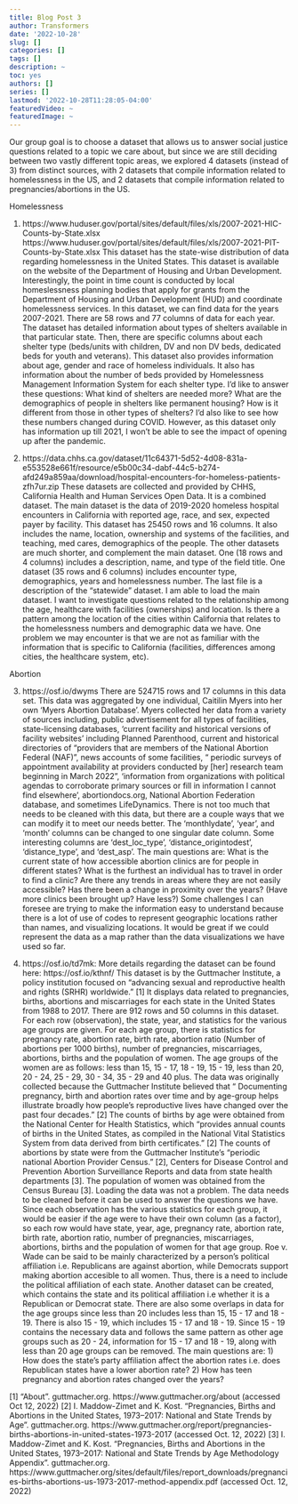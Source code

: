 ```yaml
---
title: Blog Post 3
author: Transformers
date: '2022-10-28'
slug: []
categories: []
tags: []
description: ~
toc: yes
authors: []
series: []
lastmod: '2022-10-28T11:28:05-04:00'
featuredVideo: ~
featuredImage: ~
---
```


Our group goal is to choose a dataset that allows us to answer social justice questions related to a topic we care about, but since we are still deciding between two vastly different topic areas, we explored 4 datasets (instead of 3) from distinct sources, with 2 datasets that compile information related to homelessness in the US, and 2 datasets that compile information related to pregnancies/abortions in the US.


Homelessness

1. https://www.huduser.gov/portal/sites/default/files/xls/2007-2021-HIC-Counts-by-State.xlsx
https://www.huduser.gov/portal/sites/default/files/xls/2007-2021-PIT-Counts-by-State.xlsx 
This dataset has the state-wise distribution of data regarding homelessness in the United States. This dataset is available on the website of the Department of Housing and Urban Development. Interestingly, the point in time count is conducted by local homeslessness planning bodies that apply for grants from the Department of Housing and Urban Development (HUD) and coordinate homelessness services. In this dataset, we can find data for the years 2007-2021. There are 58 rows and 77 columns of data for each year. The dataset has detailed information about types of shelters available in that particular state. Then, there are specific columns about each shelter type (beds/units with children, DV and non DV beds, dedicated beds for youth and veterans). This dataset also provides information about age, gender and race of homeless individuals. It also has information about the number of beds provided by Homelessness Management Information System for each shelter type. I'd like to answer these questions: What kind of shelters are needed more? What are the demographics of people in shelters like permanent housing? How is it different from those in other types of shelters? I'd also like to see how these numbers changed during COVID. However, as this dataset only has information up till 2021, I won't be able to see the impact of opening up after the pandemic.

2. https://data.chhs.ca.gov/dataset/11c64371-5d52-4d08-831a-e553528e661f/resource/e5b00c34-dabf-44c5-b274-afd249a859aa/download/hospital-encounters-for-homeless-patients-zfh7ur.zip
These datasets are collected and provided by CHHS, California Health and Human Services Open Data. It is a combined dataset. The main dataset is the data of 2019-2020 homeless hospital encounters in California with reported age, race, and sex, expected payer by facility. This dataset has 25450 rows and 16 columns. It also includes the name, location, ownership and systems of the facilities, and teaching, med cares, demographics of the people. The other datasets are much shorter, and complement the main dataset. One (18 rows and 4 columns) includes a description, name, and type of the field title. One dataset (35 rows and 6 columns) includes encounter type, demographics, years and homelessness number. The last file is a description of the “statewide” dataset. I am able to load the main dataset. I want to investigate questions related to the relationship among the age, healthcare with facilities (ownerships) and location. Is there a pattern among the location of the cities within California that relates to the homelessness numbers and demographic data we have. One problem we may encounter is that we are not as familiar with the information that is specific to California (facilities, differences among cities, the healthcare system, etc). 

Abortion

3. https://osf.io/dwyms
There are 524715 rows and 17 columns in this data set. This data was aggregated by one individual, Caitilin Myers into her own ‘Myers Abortion Database’. Myers collected her data from a variety of sources including, public advertisement for all types of facilities, state-licensing databases, ‘current facility and historical versions of facility websites’ including Planned Parenthood, current and historical directories of “providers that are members of the National Abortion Federal (NAF)”, news accounts of some facilities, “ periodic surveys of appointment availability at providers conducted by [her] research team beginning in March 2022”, ‘information from organizations with political agendas to corroborate primary sources or fill in information I cannot find elsewhere’, abortiondocs.org, National Abortion Federation database, and sometimes LifeDynamics. There is not too much that needs to be cleaned with this data, but there are a couple ways that we can modify it to meet our needs better. The ‘monthlydate’, ‘year’, and ‘month’ columns can be changed to one singular date column. Some interesting columns are ‘dest_loc_type’, ‘distance_origintodest’, ‘distance_type’, and ‘dest_asp’. The main questions are: What is the current state of how accessible abortion clinics are for people in different states? What is the furthest an individual has to travel in order to find a clinic? Are there any trends in areas where they are not easily accessible? Has there been a change in proximity over the years? (Have more clinics been brought up? Have less?) Some challenges I can foresee are trying to make the information easy to understand because there is a lot of use of codes to represent geographic locations rather than names, and visualizing locations. It would be great if we could represent the data as a map rather than the data visualizations we have used so far.

4. https://osf.io/td7mk: More details regarding the dataset can be found here: https://osf.io/kthnf/
This dataset is by the Guttmacher Institute, a policy institution focused on “advancing sexual and reproductive health and rights (SRHR) worldwide.” [1] It displays data related to pregnancies, births, abortions and miscarriages for each state in the United States from 1988 to 2017. There are 912 rows and 50 columns in this dataset. For each row (observation), the state, year, and statistics for the various age groups are given. For each age group, there is statistics for pregnancy rate, abortion rate, birth rate, abortion ratio (Number of abortions per 1000 births), number of pregnancies, miscarriages, abortions, births and the population of women. The age groups of the women are as follows: less than 15, 15 - 17, 18 - 19, 15  - 19, less than 20, 20 - 24, 25 - 29, 30 - 34, 35 - 29 and 40 plus. The data was originally collected because the Guttmacher Institute believed that “ Documenting pregnancy, birth and abortion rates over time and by age-group helps illustrate broadly how people’s reproductive lives have changed over the past four decades.” [2] The counts of births by age were obtained from the National Center for Health Statistics, which “provides annual counts of births in the United States, as compiled in the National Vital Statistics System from data derived from birth certificates.” [2] The counts of abortions by state were from the Guttmacher Institute’s “periodic national Abortion Provider Census.” [2],  Centers for Disease Control and Prevention Abortion Surveillance Reports and data from state health departments [3]. The population of women was obtained from the Census Bureau [3].
Loading the data was not a problem. The data needs to be cleaned before it can be used to answer the questions we have. Since each observation has the various statistics for each group, it would be easier if the age were to have their own column (as a factor), so each row would have state, year, age, pregnancy rate, abortion rate, birth rate, abortion ratio, number of pregnancies, miscarriages, abortions, births and the population of women for that age group. Roe v. Wade can be said to be mainly characterized by a person’s political affiliation i.e. Republicans are against abortion, while Democrats support making abortion accesible to all women. Thus, there is a need to include the political affiliation of each state. Another dataset can be created, which contains the state and its political affiliation i.e whether it is a Republican or Democrat state. There are also some overlaps in data for the age groups since less than 20 includes less than 15, 15 - 17 and 18 - 19. There is also 15 - 19, which includes 15 - 17 and 18 - 19. Since 15 - 19 contains the necessary data and follows the same pattern as other age groups such as 20 - 24, information for 15 - 17 and 18 - 19, along with less than 20 age groups can be removed. The main questions are: 1) How does the state’s party affiliation affect the abortion rates i.e. does Republican states have a lower abortion rate? 2) How has teen pregnancy and abortion rates changed over the years?

[1] “About”. guttmacher.org. https://www.guttmacher.org/about (accessed Oct 12, 2022)
[2] I. Maddow-Zimet and K. Kost. “Pregnancies, Births and Abortions in the United States, 1973–2017: National and State Trends by Age”. guttmacher.org. https://www.guttmacher.org/report/pregnancies-births-abortions-in-united-states-1973-2017 (accessed Oct. 12, 2022)
[3] I. Maddow-Zimet and K. Kost. “Pregnancies, Births and Abortions in the
United States, 1973–2017: National and State Trends by Age Methodology Appendix”. guttmacher.org. https://www.guttmacher.org/sites/default/files/report_downloads/pregnancies-births-abortions-us-1973-2017-method-appendix.pdf (accessed Oct. 12, 2022)
